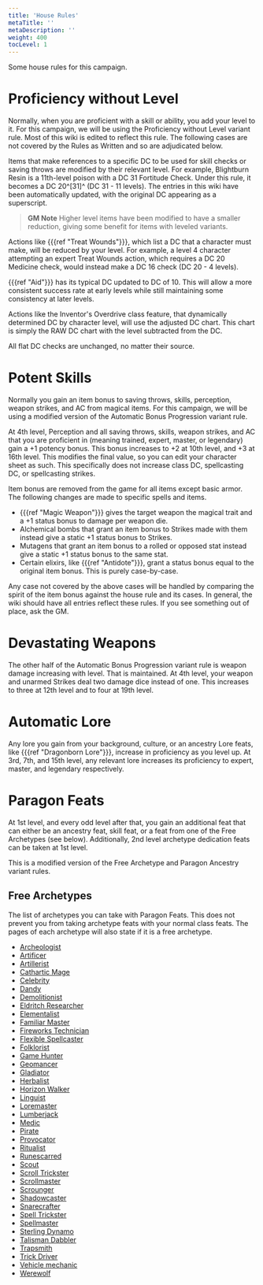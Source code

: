 ```yaml
---
title: 'House Rules'
metaTitle: ''
metaDescription: ''
weight: 400
tocLevel: 1
---
```


Some house rules for this campaign.

# Proficiency without Level

Normally, when you are proficient with a skill or ability, you add your level to it. For this campaign, we will be using the Proficiency without Level variant rule. Most of this wiki is edited to reflect this rule. The following cases are not covered by the Rules as Written and so are adjudicated below.

Items that make references to a specific DC to be used for skill checks or saving throws are modified by their relevant level. For example, Blightburn Resin is a 11th-level poison with a DC 31 Fortitude Check. Under this rule, it becomes a DC 20^[31]^ (DC 31 - 11 levels). The entries in this wiki have been automatically updated, with the original DC appearing as a superscript.

> **GM Note** Higher level items have been modified to have a smaller reduction, giving some benefit for items with leveled variants.

Actions like {{{ref "Treat Wounds"}}}, which list a DC that a character must make, will be reduced by your level. For example, a level 4 character attempting an expert Treat Wounds action, which requires a DC 20 Medicine check, would instead make a DC 16 check (DC 20 - 4 levels).

{{{ref "Aid"}}} has its typical DC updated to DC of 10. This will allow a more consistent success rate at early levels while still maintaining some consistency at later levels.

Actions like the Inventor's Overdrive class feature, that dynamically determined DC by character level, will use the adjusted DC chart. This chart is simply the RAW DC chart with the level subtracted from the DC.

All flat DC checks are unchanged, no matter their source.

# Potent Skills

Normally you gain an item bonus to saving throws, skills, perception, weapon strikes, and AC from magical items. For this campaign, we will be using a modified version of the Automatic Bonus Progression variant rule.

At 4th level, Perception and all saving throws, skills, weapon strikes, and AC that you are proficient in (meaning trained, expert, master, or legendary) gain a +1 potency bonus. This bonus increases to +2 at 10th level, and +3 at 16th level. This modifies the final value, so you can edit your character sheet as such. This specifically does not increase class DC, spellcasting DC, or spellcasting strikes.

Item bonus are removed from the game for all items except basic armor. The following changes are made to specific spells and items.

-   {{{ref "Magic Weapon"}}} gives the target weapon the magical trait and a +1 status bonus to damage per weapon die.
-   Alchemical bombs that grant an item bonus to Strikes made with them instead give a static +1 status bonus to Strikes.
-   Mutagens that grant an item bonus to a rolled or opposed stat instead give a static +1 status bonus to the same stat.
- Certain elixirs, like {{{ref "Antidote"}}}, grant a status bonus equal to the original item bonus. This is purely case-by-case.

Any case not covered by the above cases will be handled by comparing the spirit of the item bonus against the house rule and its cases. In general, the wiki should have all entries reflect these rules. If you see something out of place, ask the GM.

# Devastating Weapons

The other half of the Automatic Bonus Progression variant rule is weapon damage increasing with level. That is maintained. At 4th level, your weapon and unarmed Strikes deal two damage dice instead of one. This increases to three at 12th level and to four at 19th level.

# Automatic Lore

Any lore you gain from your background, culture, or an ancestry Lore feats, like {{{ref "Dragonborn Lore"}}}, increase in proficiency as you level up. At 3rd, 7th, and 15th level, any relevant lore increases its proficiency to expert, master, and legendary respectively.

# Paragon Feats

At 1st level, and every odd level after that, you gain an additional feat that can either be an ancestry feat, skill feat, or a feat from one of the Free Archetypes (see below). Additionally, 2nd level archetype dedication feats can be taken at 1st level.

This is a modified version of the Free Archetype and Paragon Ancestry variant rules.

## Free Archetypes

The list of archetypes you can take with Paragon Feats. This does not prevent you from taking archetype feats with your normal class feats. The pages of each archetype will also state if it is a free archetype.

-   [Archeologist](/archetype/aaa)
-   [Artificer](/archetype/aaa)
-   [Artillerist](/archetype/aaa)
-   [Cathartic Mage](/archetype/aaa)
-   [Celebrity](/archetype/aaa)
-   [Dandy](/archetype/aaa)
-   [Demolitionist](/archetype/aaa)
-   [Eldritch Researcher](/archetype/aaa)
-   [Elementalist](/archetype/aaa)
-   [Familiar Master](/archetype/aaa)
-   [Fireworks Technician](/archetype/aaa)
-   [Flexible Spellcaster](/archetype/aaa)
-   [Folklorist](/archetype/aaa)
-   [Game Hunter](/archetype/aaa)
-   [Geomancer](/archetype/aaa)
-   [Gladiator](/archetype/aaa)
-   [Herbalist](/archetype/aaa)
-   [Horizon Walker](/archetype/aaa)
-   [Linguist](/archetype/aaa)
-   [Loremaster](/archetype/aaa)
-   [Lumberjack](/archetype/aaa)
-   [Medic](/archetype/aaa)
-   [Pirate](/archetype/aaa)
-   [Provocator](/archetype/aaa)
-   [Ritualist](/archetype/aaa)
-   [Runescarred](/archetype/aaa)
-   [Scout](/archetype/aaa)
-   [Scroll Trickster](/archetype/aaa)
-   [Scrollmaster](/archetype/aaa)
-   [Scrounger](/archetype/aaa)
-   [Shadowcaster](/archetype/aaa)
-   [Snarecrafter](/archetype/aaa)
-   [Spell Trickster](/archetype/aaa)
-   [Spellmaster](/archetype/aaa)
-   [Sterling Dynamo](/archetype/aaa)
-   [Talisman Dabbler](/archetype/aaa)
-   [Trapsmith](/archetype/aaa)
-   [Trick Driver](/archetype/aaa)
-   [Vehicle mechanic](/archetype/aaa)
-   [Werewolf](/archetype/aaa)
